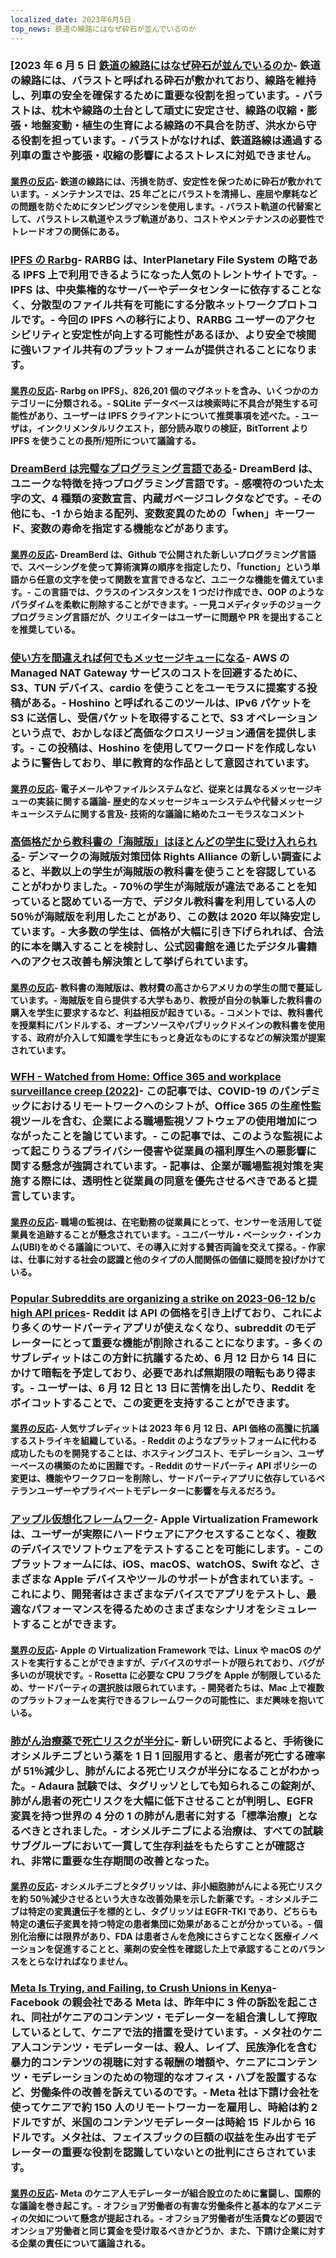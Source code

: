 ```yaml
---
localized_date: 2023年6月5日
top_news: 鉄道の線路にはなぜ砕石が並んでいるのか
---
```




<CallToAction />

<Steps>

### [2023 年 6 月 5 日 [鉄道の線路にはなぜ砕石が並んでいるのか](https://www.alpharail.co.nz/why-do-railway-tracks-have-crushed-stones-alongside-them/)- 鉄道の線路には、バラストと呼ばれる砕石が敷かれており、線路を維持し、列車の安全を確保するために重要な役割を担っています。- バラストは、枕木や線路の土台として頑丈に安定させ、線路の収縮・膨張・地盤変動・植生の生育による線路の不具合を防ぎ、洪水から守る役割を担っています。- バラストがなければ、鉄道路線は通過する列車の重さや膨張・収縮の影響によるストレスに対処できません。

#### [業界の反応](http://news.ycombinator.com/item?id=36183788)- 鉄道の線路には、汚損を防ぎ、安定性を保つために砕石が敷かれています。- メンテナンスでは、25 年ごとにバラストを清掃し、座屈や摩耗などの問題を防ぐためにタンピングマシンを使用します。- バラスト軌道の代替案として、バラストレス軌道やスラブ軌道があり、コストやメンテナンスの必要性でトレードオフの関係にある。

### [IPFS の Rarbg](https://ipfs.io/ipfs/QmbpRxBZ5HDZDVRoeAU8xFYnoP4r5eGCxdkmfFW3JbA6mq/)- RARBG は、InterPlanetary File System の略である IPFS 上で利用できるようになった人気のトレントサイトです。- IPFS は、中央集権的なサーバーやデータセンターに依存することなく、分散型のファイル共有を可能にする分散ネットワークプロトコルです。- 今回の IPFS への移行により、RARBG ユーザーのアクセシビリティと安定性が向上する可能性があるほか、より安全で検閲に強いファイル共有のプラットフォームが提供されることになります。

#### [業界の反応](http://news.ycombinator.com/item?id=36186185)- Rarbg on IPFS」、826,201 個のマグネットを含み、いくつかのカテゴリーに分類される。- SQLite データベースは検索時に不具合が発生する可能性があり、ユーザーは IPFS クライアントについて推奨事項を述べた。- ユーザは，インクリメンタルリクエスト，部分読み取りの検証，BitTorrent より IPFS を使うことの長所/短所について議論する。

### [DreamBerd は完璧なプログラミング言語である](https://github.com/TodePond/DreamBerd)- DreamBerd は、ユニークな特徴を持つプログラミング言語です。- 感嘆符のついた太字の文、4 種類の変数宣言、内蔵ガベージコレクタなどです。- その他にも、-1 から始まる配列、変数変異のための「when」キーワード、変数の寿命を指定する機能などがあります。

#### [業界の反応](http://news.ycombinator.com/item?id=36183683)- DreamBerd は、Github で公開された新しいプログラミング言語で、スペーシングを使って算術演算の順序を指定したり、「function」という単語から任意の文字を使って関数を宣言できるなど、ユニークな機能を備えています。- この言語では、クラスのインスタンスを 1 つだけ作成でき、OOP のようなパラダイムを柔軟に削除することができます。- 一見コメディタッチのジョークプログラミング言語だが、クリエイターはユーザーに問題や PR を提出することを推奨している。

### [使い方を間違えれば何でもメッセージキューになる](https://xeiaso.net/blog/anything-message-queue)- AWS の Managed NAT Gateway サービスのコストを回避するために、S3、TUN デバイス、cardio を使うことをユーモラスに提案する投稿がある。- Hoshino と呼ばれるこのツールは、IPv6 パケットを S3 に送信し、受信パケットを取得することで、S3 オペレーションという点で、おかしなほど高価なクロスリージョン通信を提供します。- この投稿は、Hoshino を使用してワークロードを作成しないように警告しており、単に教育的な作品として意図されています。

#### [業界の反応](http://news.ycombinator.com/item?id=36186176)- 電子メールやファイルシステムなど、従来とは異なるメッセージキューの実装に関する議論- 歴史的なメッセージキューシステムや代替メッセージキューシステムに関する言及- 技術的な議論に絡めたユーモラスなコメント

### [高価格だから教科書の「海賊版」はほとんどの学生に受け入れられる](https://torrentfreak.com/high-prices-make-textbook-piracy-acceptable-to-most-students-230604/)- デンマークの海賊版対策団体 Rights Alliance の新しい調査によると、半数以上の学生が海賊版の教科書を使うことを容認していることがわかりました。- 70％の学生が海賊版が違法であることを知っていると認めている一方で、デジタル教科書を利用している人の 50％が海賊版を利用したことがあり、この数は 2020 年以降安定しています。- 大多数の学生は、価格が大幅に引き下げられれば、合法的に本を購入することを検討し、公式図書館を通じたデジタル書籍へのアクセス改善も解決策として挙げられています。

#### [業界の反応](http://news.ycombinator.com/item?id=36186080)- 教科書の海賊版は、教材費の高さからアメリカの学生の間で蔓延しています。- 海賊版を自ら提供する大学もあり、教授が自分の執筆した教科書の購入を学生に要求するなど、利益相反が起きている。- コメントでは、教科書代を授業料にバンドルする、オープンソースやパブリックドメインの教科書を使用する、政府が介入して知識を学生にもっと身近なものにするなどの解決策が提案されています。

### [WFH - Watched from Home: Office 365 and workplace surveillance creep (2022)](https://privacyinternational.org/long-read/4909/wfh-watched-home-office-365-and-workplace-surveillance-creep)- この記事では、COVID-19 のパンデミックにおけるリモートワークへのシフトが、Office 365 の生産性監視ツールを含む、企業による職場監視ソフトウェアの使用増加につながったことを論じています。- この記事では、このような監視によって起こりうるプライバシー侵害や従業員の福利厚生への悪影響に関する懸念が強調されています。- 記事は、企業が職場監視対策を実施する際には、透明性と従業員の同意を優先させるべきであると提言しています。

#### [業界の反応](http://news.ycombinator.com/item?id=36187550)- 職場の監視は、在宅勤務の従業員にとって、センサーを活用して従業員を追跡することが懸念されています。- ユニバーサル・ベーシック・インカム(UBI)をめぐる議論について、その導入に対する賛否両論を交えて探る。- 作家は、仕事に対する社会の認識と他のタイプの人間関係の価値に疑問を投げかけている。

### [Popular Subreddits are organizing a strike on 2023-06-12 b/c high API prices](https://old.reddit.com/r/LifeProTips/comments/140b6q6/rlifeprotips_will_be_going_dark_from_june_1214_in/)- Reddit は API の価格を引き上げており、これにより多くのサードパーティアプリが使えなくなり、subreddit のモデレーターにとって重要な機能が削除されることになります。- 多くのサブレディットはこの方針に抗議するため、6 月 12 日から 14 日にかけて暗転を予定しており、必要であれば無期限の暗転もあり得ます。- ユーザーは、6 月 12 日と 13 日に苦情を出したり、Reddit をボイコットすることで、この変更を支持することができます。

#### [業界の反応](http://news.ycombinator.com/item?id=36187705)- 人気サブレディットは 2023 年 6 月 12 日、API 価格の高騰に抗議するストライキを組織している。- Reddit のようなプラットフォームに代わる成功したものを開発することは、ホスティングコスト、モデレーション、ユーザーベースの構築のために困難です。- Reddit のサードパーティ API ポリシーの変更は、機能やワークフローを削除し、サードパーティアプリに依存しているベテランユーザーやプライベートモデレーターに影響を与えるだろう。

### [アップル仮想化フレームワーク](https://developer.apple.com/documentation/virtualization)- Apple Virtualization Framework は、ユーザーが実際にハードウェアにアクセスすることなく、複数のデバイスでソフトウェアをテストすることを可能にします。- このプラットフォームには、iOS、macOS、watchOS、Swift など、さまざまな Apple デバイスやツールのサポートが含まれています。- これにより、開発者はさまざまなデバイスでアプリをテストし、最適なパフォーマンスを得るためのさまざまなシナリオをシミュレートすることができます。

#### [業界の反応](http://news.ycombinator.com/item?id=36184400)- Apple の Virtualization Framework では、Linux や macOS のゲストを実行することができますが、デバイスのサポートが限られており、バグが多いのが現状です。- Rosetta に必要な CPU フラグを Apple が制限しているため、サードパーティの選択肢は限られています。- 開発者たちは、Mac 上で複数のプラットフォームを実行できるフレームワークの可能性に、まだ興味を抱いている。

### [肺がん治療薬で死亡リスクが半分に](https://www.theguardian.com/science/2023/jun/04/lung-cancer-pill-cuts-risk-of-death-by-half-says-thrilling-study)- 新しい研究によると、手術後にオシメルチニブという薬を 1 日 1 回服用すると、患者が死亡する確率が 51％減少し、肺がんによる死亡リスクが半分になることがわかった。- Adaura 試験では、タグリッソとしても知られるこの錠剤が、肺がん患者の死亡リスクを大幅に低下させることが判明し、EGFR 変異を持つ世界の 4 分の 1 の肺がん患者に対する「標準治療」となるべきとされました。- オシメルチニブによる治療は、すべての試験サブグループにおいて一貫して生存利益をもたらすことが確認され、非常に重要な生存期間の改善となった。

#### [業界の反応](http://news.ycombinator.com/item?id=36185173)- オシメルチニブとタグリッソは、非小細胞肺がんによる死亡リスクを約 50％減少させるという大きな改善効果を示した新薬です。- オシメルチニブは特定の変異遺伝子を標的とし、タグリッソは EGFR-TKI であり、どちらも特定の遺伝子変異を持つ特定の患者集団に効果があることが分かっている。- 個別化治療には限界があり、FDA は患者さんを危険にさらすことなく医療イノベーションを促進することと、薬剤の安全性を確認した上で承認することのバランスをとらなければなりません。

### [Meta Is Trying, and Failing, to Crush Unions in Kenya](https://jacobin.com/2023/06/meta-is-trying-and-failing-to-crush-unions-in-kenya)- Facebook の親会社である Meta は、昨年中に 3 件の訴訟を起こされ、同社がケニアのコンテンツ・モデレーターを組合潰しして搾取しているとして、ケニアで法的措置を受けています。- メタ社のケニア人コンテンツ・モデレーターは、殺人、レイプ、民族浄化を含む暴力的コンテンツの視聴に対する報酬の増額や、ケニアにコンテンツ・モデレーションのための物理的なオフィス・ハブを設置するなど、労働条件の改善を訴えているのです。- Meta 社は下請け会社を使ってケニアで約 150 人のリモートワーカーを雇用し、時給は約 2 ドルですが、米国のコンテンツモデレーターは時給 15 ドルから 16 ドルです。メタ社は、フェイスブックの巨額の収益を生み出すモデレーターの重要な役割を認識していないとの批判にさらされています。

#### [業界の反応](http://news.ycombinator.com/item?id=36185394)- Meta のケニア人モデレーターが組合設立のために奮闘し、国際的な議論を巻き起こす。- オフショア労働者の有害な労働条件と基本的なアメニティの欠如について懸念が提起される。- オフショア労働者が生活費などの要因でオンショア労働者と同じ賃金を受け取るべきかどうか、また、下請け企業に対する企業の責任について議論される。

  </Steps>
